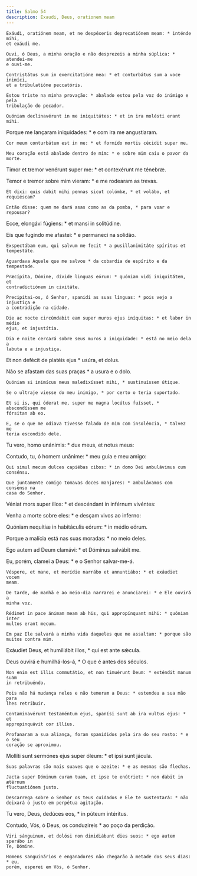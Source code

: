 ```yaml
---
title: Salmo 54
description: Exaudi, Deus, orationem meam
---
```


<div class="side-by-side not-content">

    Exáudi, oratiónem meam, et ne despéxeris deprecatiónem meam: * inténde mihi,
    et exáudi me.

    Ouvi, ó Deus, a minha oração e não desprezeis a minha súplica: * atendei-me
    e ouvi-me.

    Contristátus sum in exercitatióne mea: * et conturbátus sum a voce inimíci,
    et a tribulatióne peccatóris.

    Estou triste na minha provação: * abalado estou pela voz do inimigo e pela
    tribulação do pecador.

    Quóniam declinavérunt in me iniquitátes: * et in ira molésti erant mihi.

Porque me lançaram iniquidades: * e com ira me angustiaram.

    Cor meum conturbátum est in me: * et formído mortis cécidit super me.

    Meu coração está abalado dentro de mim: * e sobre mim caiu o pavor da morte.

Timor et tremor venérunt super me: * et contexérunt me ténebræ.

Temor e tremor sobre mim vieram: * e me rodearam as trevas.

    Et dixi: quis dabit mihi pennas sicut colúmbæ, * et volábo, et requiéscam?

    Então disse: quem me dará asas como as da pomba, * para voar e repousar?

Ecce, elongávi fúgiens: * et mansi in solitúdine.

Eis que fugindo me afastei: * e permaneci na solidão.

    Exspectábam eum, qui salvum me fecit * a pusillanimitáte spíritus et
    tempestáte.

    Aguardava Aquele que me salvou * da cobardia de espírito e da tempestade.

    Præcípita, Dómine, dívide linguas eórum: * quóniam vidi iniquitátem, et
    contradictiónem in civitáte.

    Precipitai-os, ó Senhor, spanidi as suas línguas: * pois vejo a injustiça e
    a contradição na cidade.

    Die ac nocte circúmdabit eam super muros ejus iníquitas: * et labor in médio
    ejus, et injustítia.

    Dia e noite cercará sobre seus muros a iniquidade: * está no meio dela a
    labuta e a injustiça.

Et non defécit de platéis ejus * usúra, et dolus.

Não se afastam das suas praças * a usura e o dolo.

    Quóniam si inimícus meus maledixísset mihi, * sustinuíssem útique.

    Se o ultraje viesse do meu inimigo, * por certo o teria suportado.

    Et si is, qui óderat me, super me magna locútus fuísset, * abscondíssem me
    fórsitan ab eo.

    E, se o que me odiava tivesse falado de mim com insolência, * talvez me
    teria escondido dele.

Tu vero, homo unánimis: * dux meus, et notus meus:

Contudo, tu, ó homem unânime: * meu guia e meu amigo:

    Qui simul mecum dulces capiébas cibos: * in domo Dei ambulávimus cum
    consénsu.

    Que juntamente comigo tomavas doces manjares: * ambulávamos com consenso na
    casa do Senhor.

Véniat mors super illos: * et descéndant in inférnum vivéntes:

Venha a morte sobre eles: * e desçam vivos ao inferno:

Quóniam nequítiæ in habitáculis eórum: * in médio eórum.

Porque a malícia está nas suas moradas: * no meio deles.

Ego autem ad Deum clamávi: * et Dóminus salvábit me.

Eu, porém, clamei a Deus: * e o Senhor salvar-me-á.

    Véspere, et mane, et merídie narrábo et annuntiábo: * et exáudiet vocem
    meam.

    De tarde, de manhã e ao meio-dia narrarei e anunciarei: * e Ele ouvirá a
    minha voz.

    Rédimet in pace ánimam meam ab his, qui appropínquant mihi: * quóniam inter
    multos erant mecum.

    Em paz Ele salvará a minha vida daqueles que me assaltam: * porque são
    muitos contra mim.

Exáudiet Deus, et humiliábit illos, * qui est ante sǽcula.

Deus ouvirá e humilhá-los-á, * O que é antes dos séculos.

    Non enim est illis commutátio, et non timuérunt Deum: * exténdit manum suam
    in retribuéndo.

    Pois não há mudança neles e não temeram a Deus: * estendeu a sua mão para
    lhes retribuir.

    Contaminavérunt testaméntum ejus, spanísi sunt ab ira vultus ejus: * et
    appropinquávit cor illíus.

    Profanaram a sua aliança, foram spanididos pela ira do seu rosto: * e o seu
    coração se aproximou.

Mollíti sunt sermónes ejus super óleum: * et ipsi sunt jácula.

    Suas palavras são mais suaves que o azeite: * e as mesmas são flechas.

    Jacta super Dóminum curam tuam, et ipse te enútriet: * non dabit in ætérnum
    fluctuatiónem justo.

    Descarrega sobre o Senhor os teus cuidados e Ele te sustentará: * não
    deixará o justo em perpétua agitação.

Tu vero, Deus, dedúces eos, * in púteum intéritus.

Contudo, Vós, ó Deus, os conduzireis * ao poço da perdição.

    Viri sánguinum, et dolósi non dimidiábunt dies suos: * ego autem sperábo in
    Te, Dómine.

    Homens sanguinários e enganadores não chegarão à metade dos seus dias: * eu,
    porém, esperei em Vós, ó Senhor.

</div>
